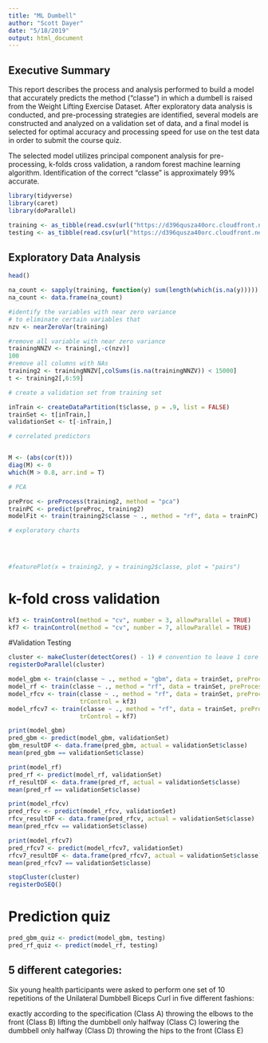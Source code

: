```yaml
---
title: "ML Dumbell"
author: "Scott Dayer"
date: "5/18/2019"
output: html_document
---
```


## Executive Summary

This report describes the process and analysis performed to build a model that accurately predicts the method ("classe") in which a dumbell is raised from the Weight Lifting Exercise Dataset. After exploratory data analysis is conducted, and pre-processing strategies are identified, several models are constructed and analyzed on a validation set of data, and a final model is selected for optimal accuracy and processing speed for use on the test data in order to submit the course quiz.  

The selected model utilizes principal component analysis for pre-processing, k-folds cross validation, a random forest machine learning algorithm.  Identification of the correct "classe" is approximately 99% accurate.  

```r

library(tidyverse)
library(caret)
library(doParallel)

training <- as_tibble(read.csv(url("https://d396qusza40orc.cloudfront.net/predmachlearn/pml-training.csv")))
testing <- as_tibble(read.csv(url("https://d396qusza40orc.cloudfront.net/predmachlearn/pml-testing.csv")))

```
## Exploratory Data Analysis


```r

head()

na_count <- sapply(training, function(y) sum(length(which(is.na(y)))))
na_count <- data.frame(na_count)

#identify the variables with near zero variance
# to eliminate certain variables that 
nzv <- nearZeroVar(training)

#remove all variable with near zero variance
trainingNNZV <- training[,-c(nzv)]
100
#remove all columns with NAs
training2 <- trainingNNZV[,colSums(is.na(trainingNNZV)) < 15000]
t <- training2[,6:59]

# create a validation set from training set

inTrain <- createDataPartition(t$classe, p = .9, list = FALSE)
trainSet <- t[inTrain,]
validationSet <- t[-inTrain,]

# correlated predictors


M <- (abs(cor(t)))
diag(M) <- 0
which(M > 0.8, arr.ind = T)

# PCA

preProc <- preProcess(training2, method = "pca")
trainPC <- predict(preProc, training2)
modelFit <- train(training2$classe ~ ., method = "rf", data = trainPC)

# exploratory charts


        
        
#featurePlot(x = training2, y = training2$classe, plot = "pairs")
```

# k-fold cross validation

```r

kf3 <- trainControl(method = "cv", number = 3, allowParallel = TRUE)
kf7 <- trainControl(method = "cv", number = 7, allowParallel = TRUE)


```

#Validation Testing
```r


cluster <- makeCluster(detectCores() - 1) # convention to leave 1 core for OS
registerDoParallel(cluster)

model_gbm <- train(classe ~ ., method = "gbm", data = trainSet, preProcess = "pca")
model_rf <- train(classe ~ ., method = "rf", data = trainSet, preProcess = "pca")
model_rfcv <- train(classe ~ ., method = "rf", data = trainSet, preProcess = "pca",
                    trControl = kf3)
model_rfcv7 <- train(classe ~ ., method = "rf", data = trainSet, preProcess = "pca",
                    trControl = kf7)

print(model_gbm)
pred_gbm <- predict(model_gbm, validationSet)
gbm_resultDF <- data.frame(pred_gbm, actual = validationSet$classe) 
mean(pred_gbm == validationSet$classe)

print(model_rf)
pred_rf <- predict(model_rf, validationSet)
rf_resultDF <- data.frame(pred_rf, actual = validationSet$classe)
mean(pred_rf == validationSet$classe)

print(model_rfcv)
pred_rfcv <- predict(model_rfcv, validationSet)
rfcv_resultDF <- data.frame(pred_rfcv, actual = validationSet$classe)
mean(pred_rfcv == validationSet$classe)

print(model_rfcv7)
pred_rfcv7 <- predict(model_rfcv7, validationSet)
rfcv7_resultDF <- data.frame(pred_rfcv7, actual = validationSet$classe)
mean(pred_rfcv7 == validationSet$classe)

stopCluster(cluster)
registerDoSEQ()

```

# Prediction quiz

```r

pred_gbm_quiz <- predict(model_gbm, testing)
pred_rf_quiz <- predict(model_rf, testing)
```


## 5 different categories:

Six young health participants were asked to perform one set of 10 repetitions of the Unilateral Dumbbell Biceps Curl in five different fashions: 

exactly according to the specification (Class A) 
throwing the elbows to the front (Class B) 
lifting the dumbbell only halfway (Class C) 
lowering the dumbbell only halfway (Class D)
throwing the hips to the front (Class E)

